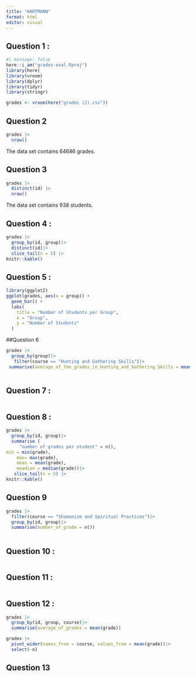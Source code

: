 ```yaml
---
title: "HARTMANN"
format: html
editor: visual
---
```


## Question 1 : 
```r
#| message: false
here::i_am("grades-eval.Rproj")
library(here)
library(vroom)
library(dplyr)
library(tidyr)
library(stringr)
```

```r
grades <- vroom(here("grades (2).csv"))
```
## Question 2 
```r
grades |>
  nrow()
```
The data set contains 64686 grades. 

## Question 3 
```r
grades |> 
  distinct(id) |>
  nrow()
```
The data set contains 938 students. 

## Question 4 : 
```r
grades |> 
  group_by(id, group)|> 
  distinct(id)|> 
  slice_tail(n = 5) |>
knitr::kable()
```

## Question 5 : 
```r
library(ggplot2)
ggplot(grades, aes(x = group)) +
  geom_bar() +
  labs(
    title = "Number of Students per Group",
    x = "Group",
    y = "Number of Students"
  )
```


##Question 6 
```r
grades |> 
  group_by(group)|> 
   filter(course == "Hunting and Gathering Skills")|>
 summarise(average_of_the_grades_in_Hunting_and_Gathering_Skills = mean(grade))
 
```

## Question 7 : 
```r

```

## Question 8 : 
```r
grades |> 
  group_by(id, group)|>
  summarise (
     "number of grades per student" = n(),
min = min(grade),
    max= max(grade),
    mean = mean(grade),
    meadian = median(grade))|>
   slice_tail(n = 5) |>
knitr::kable()  
```

## Question 9
```r
grades |> 
  filter(course == "Shamanism and Spiritual Practices")|>
  group_by(id, group)|> 
  summarise(number_of_grade = n())
   
```

## Question 10 : 
```r

```

## Question 11 : 
```r

```

## Question 12 : 
```r
grades |> 
  group_by(id, group, course)|> 
  summarise(average_of_grades = mean(grade))
```


```r
grades |> 
  pivot_wider(names_from = course, values_from = mean(grade))|> 
  select(-n)
```

## Question 13